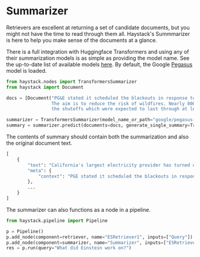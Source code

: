 # Summarizer

Retrievers are excellent at returning a set of candidate documents,
but you might not have the time to read through them all.
Haystack's Summmarizer is here to help you make sense of the documents at a glance.

There is a full integration with Huggingface Transformers and using any of their summarization
models is as simple as providing the model name.
See the up-to-date list of available models [here](https://huggingface.co/models?filter=summarization).
By default, the Google [Pegasus](https://ai.googleblog.com/2020/06/pegasus-state-of-art-model-for.html) model is loaded.

```python
from haystack.nodes import TransformersSummarizer
from haystack import Document

docs = [Document("PG&E stated it scheduled the blackouts in response to forecasts for high winds amid dry conditions.\
                 The aim is to reduce the risk of wildfires. Nearly 800 thousand customers were scheduled to be affected by\
                 the shutoffs which were expected to last through at least midday tomorrow.")]

summarizer = TransformersSummarizer(model_name_or_path="google/pegasus-xsum")
summary = summarizer.predict(documents=docs, generate_single_summary=True)
```

The contents of summary should contain both the summarization and also the original document text.

```python
[
    {
        "text": "California's largest electricity provider has turned off power to hundreds of thousands of customers.",
        "meta": {
            "context": "PGE stated it scheduled the blackouts in response to forecasts for high winds amid dry conditions."
        },
        ...
    }
]
```

The summarizer can also functions as a node in a pipeline.

```python
from haystack.pipeline import Pipeline

p = Pipeline()
p.add_node(component=retriever, name="ESRetriever1", inputs=["Query"])
p.add_node(component=summarizer, name="Summarizer", inputs=["ESRetriever1"])
res = p.run(query="What did Einstein work on?")
```
